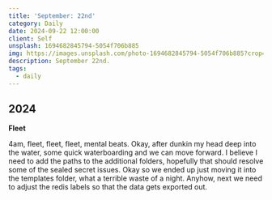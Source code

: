 ```yaml
---
title: 'September: 22nd'
category: Daily
date: 2024-09-22 12:00:00
client: Self
unsplash: 1694682845794-5054f706b885
img: https://images.unsplash.com/photo-1694682845794-5054f706b885?crop=entropy&cs=srgb&fm=jpg&ixid=MnwzNjM5Nzd8MHwxfHJhbmRvbXx8fHx8fHx8fDE2ODE3NDg2ODY&ixlib=rb-4.0.3&q=85
description: September 22nd. 
tags:
  - daily
---
```



## 2024

**Fleet**

4am, fleet, fleet, fleet, mental beats.
Okay, after dunkin my head deep into the water, some quick waterboarding and we can move forward.
I believe I need to add the paths to the additional folders, hopefully that should resolve some of the sealed secret issues.
Okay so we ended up just moving it into the templates folder, what a terrible waste of a night.
Anyhow, next we need to adjust the redis labels so that the data gets exported out.